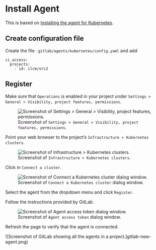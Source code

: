 # Install Agent

::: {.callout-note}

This is based on [Installing the agent for Kubernetes](https://docs.gitlab.com/ee/user/clusters/agent/install/index.html).

:::

## Create configuration file

Create the file `.gitlab/agents/kubernetes/config.yaml` and add

```
ci_access:
  projects:
    - id: ilcm/orc2
```

## Register

::: {.callout-important}

Make sure that `Operations` is enabled in your project under `Settings > General > Visibility, project features, permissions`.

![Screenshot of `Settings > General > Visibility, project features, permissions`.](img/gitlab-project-settings.png)

:::

Point your web browser to the project's `Infrastructure > Kubernetes clusters`.

![Screenshot of `Infrastructure > Kubernetes clusters`.](img/gitlab-infrastructure-k8s.png)

Click in `Connect a cluster`.

![Screenshot of `Connect a Kubernetes cluster` dialog window.](img/gitlab-connect-a-k8s-cluster.png)

Select the agent from the dropdown menu and click `Register`.

Follow the instructions provided by GitLab.

![Screenshot of `Agent access token` dialog window.](docs/img/gitlab-agent-access-token.png)

Refresh the page to verify that the agent is connected.

![Screenshot of GitLab showing all the agents in a project.]gitlab-new-agent.png)